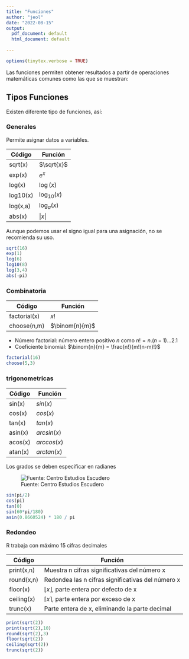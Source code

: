 ```yaml
---
title: "Funciones"
author: "jeol"
date: "2022-08-15"
output:
  pdf_document: default
  html_document: default
  
---
```

```r
options(tinytex.verbose = TRUE)
```

Las funciones permiten obtener resultados a partir de operaciones matemáticas comunes como las que se muestran:

## Tipos Funciones {.tabset}

Existen diferente tipo de funciones, así:

### Generales

Permite asignar datos a variables.

| Código     | Función        | 
|------------|----------------|
| sqrt(x)    | $\sqrt{x}$     | 
| exp(x)     | $e^{x}$        |
| log(x)     | $\log(x)$      | 
| log10(x)   | $\log_{10}(x)$ | 
| log(x,a)   | $\log_{a}(x)$  | 
| abs(x)     | $|x|$          | 

Aunque podemos usar el signo igual para una asignación, no se recomienda su uso.

```r
sqrt(16)
exp(1)
log(6)
log10(8)
log(3,4)
abs(-pi)
```

### Combinatoria


| Código       | Función         | 
|--------------|-----------------|
| factorial(x) | $x!$            | 
| choose(n,m)  | $\binom{n}{m}$  |


- Número factorial: número entero positivo $n$ como $n! = n . (n-1) ... 2 . 1$
- Coeficiente binomial: $\binom{n}{m} = \frac{n!}{m!(n-m)!}$

```r
factorial(16)
choose(5,3)
```


### trigonometricas


| Código    | Función    | 
|-----------|------------|
| sin(x)    | $sin(x)$   | 
| cos(x)    | $cos(x)$   |
| tan(x)    | $tan(x)$   |
| asin(x)   | $arcsin(x)$|
| acos(x)   | $arccos(x)$|
| atan(x)   | $arctan(x)$|

Los grados se deben especificar en radianes

![Fuente: Centro Estudios Escudero](./img/circunferencia_goniometrica.png)

```r
sin(pi/2)
cos(pi)
tan(0)
sin(60*pi/180)
asin(0.8660524) * 180 / pi
```


### Redondeo

R trabaja con máximo 15 cifras decimales

| Código       | Función                                             |             
|--------------|-----------------------------------------------------|
| print(x,n)   | Muestra n cifras significativas del número x        | 
| round(x,n)   | Redondea las n cifras significativas del número x   | 
| floor(x)     | $\lfloor x \rfloor$, parte entera por defecto de x  | 
| ceiling(x)   | $\lceil x \rceil$, parte entera por exceso de x     | 
| trunc(x)     | Parte entera de x, eliminando la parte decimal      |  

```r
print(sqrt(2))
print(sqrt(2),10)
round(sqrt(2),3)
floor(sqrt(2))
ceiling(sqrt(2))
trunc(sqrt(2))
```
